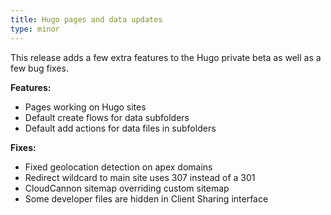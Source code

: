 ```yaml
---
title: Hugo pages and data updates
type: minor
---
```


This release adds a few extra features to the Hugo private beta as well as a few bug fixes.

**Features:**

* Pages working on Hugo sites
* Default create flows for data subfolders
* Default add actions for data files in subfolders

**Fixes:**

* Fixed geolocation detection on apex domains
* Redirect wildcard to main site uses 307 instead of a 301
* CloudCannon sitemap overriding custom sitemap
* Some developer files are hidden in Client Sharing interface
